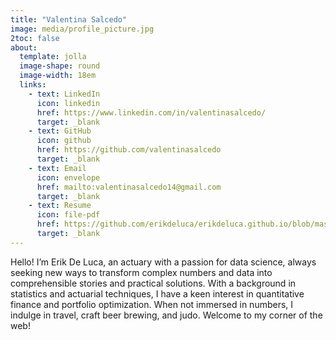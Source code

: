 ```yaml
---
title: "Valentina Salcedo"
image: media/profile_picture.jpg
2toc: false
about: 
  template: jolla
  image-shape: round
  image-width: 18em
  links:
    - text: LinkedIn
      icon: linkedin
      href: https://www.linkedin.com/in/valentinasalcedo/
      target: _blank
    - text: GitHub
      icon: github
      href: https://github.com/valentinasalcedo
      target: _blank
    - text: Email
      icon: envelope
      href: mailto:valentinasalcedo14@gmail.com
      target: _blank
    - text: Resume
      icon: file-pdf
      href: https://github.com/erikdeluca/erikdeluca.github.io/blob/master/media/CV_ENG_Actuary_DS_11_24.pdf
      target: _blank
---
```


Hello! I’m Erik De Luca, an actuary with a passion for data science, always seeking new ways to transform complex numbers and data into comprehensible stories and practical solutions. With a background in statistics and actuarial techniques, I have a keen interest in quantitative finance and portfolio optimization. When not immersed in numbers, I indulge in travel, craft beer brewing, and judo. Welcome to my corner of the web!
